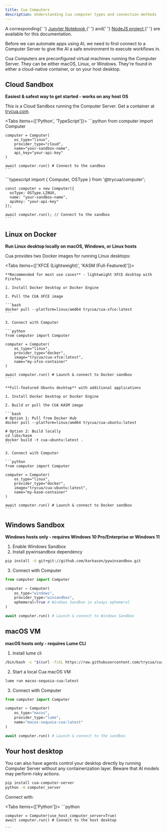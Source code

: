 ```yaml
---
title: Cua Computers
description: Understanding Cua computer types and connection methods
---
```


<Callout>
  A corresponding{' '}
  <a href="https://github.com/trycua/cua/blob/main/notebooks/computer_nb.ipynb" target="_blank">
    Jupyter Notebook
  </a>{' '}
  and{' '}
  <a href="https://github.com/trycua/cua/tree/main/examples/computer-example-ts" target="_blank">
    NodeJS project
  </a>{' '}
  are available for this documentation.
</Callout>

Before we can automate apps using AI, we need to first connect to a Computer Server to give the AI a safe environment to execute workflows in.

Cua Computers are preconfigured virtual machines running the Computer Server. They can be either macOS, Linux, or Windows. They're found in either a cloud-native container, or on your host desktop.

## Cloud Sandbox

**Easiest & safest way to get started - works on any host OS**

This is a Cloud Sandbox running the Computer Server. Get a container at [trycua.com](https://www.trycua.com/).

<Tabs items={['Python', 'TypeScript']}>
  <Tab value="Python">
    ```python
    from computer import Computer

    computer = Computer(
        os_type="linux",
        provider_type="cloud",
        name="your-sandbox-name",
        api_key="your-api-key"
    )

    await computer.run() # Connect to the sandbox
    ```

  </Tab>
  <Tab value="TypeScript">
    ```typescript
    import { Computer, OSType } from '@trycua/computer';

    const computer = new Computer({
      osType: OSType.LINUX,
      name: "your-sandbox-name",
      apiKey: "your-api-key"
    });

    await computer.run(); // Connect to the sandbox
    ```

  </Tab>
</Tabs>

## Linux on Docker

**Run Linux desktop locally on macOS, Windows, or Linux hosts**

Cua provides two Docker images for running Linux desktops:

<Tabs items={['XFCE (Lightweight)', 'KASM (Full-Featured)']}>
  <Tab value="XFCE (Lightweight)">

    **Recommended for most use cases** - lightweight XFCE desktop with Firefox

    1. Install Docker Desktop or Docker Engine

    2. Pull the CUA XFCE image

    ```bash
    docker pull --platform=linux/amd64 trycua/cua-xfce:latest
    ```

    3. Connect with Computer

    ```python
    from computer import Computer

    computer = Computer(
        os_type="linux",
        provider_type="docker",
        image="trycua/cua-xfce:latest",
        name="my-xfce-container"
    )

    await computer.run() # Launch & connect to Docker sandbox
    ```

  </Tab>
  <Tab value="KASM (Full-Featured)">

    **Full-featured Ubuntu desktop** with additional applications

    1. Install Docker Desktop or Docker Engine

    2. Build or pull the CUA KASM image

    ```bash
    # Option 1: Pull from Docker Hub
    docker pull --platform=linux/amd64 trycua/cua-ubuntu:latest

    # Option 2: Build locally
    cd libs/kasm
    docker build -t cua-ubuntu:latest .
    ```

    3. Connect with Computer

    ```python
    from computer import Computer

    computer = Computer(
        os_type="linux",
        provider_type="docker",
        image="trycua/cua-ubuntu:latest",
        name="my-kasm-container"
    )

    await computer.run() # Launch & connect to Docker sandbox
    ```

  </Tab>
</Tabs>

## Windows Sandbox

**Windows hosts only - requires Windows 10 Pro/Enterprise or Windows 11**

1. Enable Windows Sandbox
2. Install pywinsandbox dependency

```bash
pip install -U git+git://github.com/karkason/pywinsandbox.git
```

3. Connect with Computer

```python
from computer import Computer

computer = Computer(
    os_type="windows",
    provider_type="winsandbox",
    ephemeral=True # Windows Sandbox is always ephemeral
)

await computer.run() # Launch & connect to Windows Sandbox
```

## macOS VM

**macOS hosts only - requires Lume CLI**

1. Install lume cli

```bash
/bin/bash -c "$(curl -fsSL https://raw.githubusercontent.com/trycua/cua/main/libs/lume/scripts/install.sh)"
```

2. Start a local Cua macOS VM

```bash
lume run macos-sequoia-cua:latest
```

3. Connect with Computer

```python
from computer import Computer

computer = Computer(
    os_type="macos",
    provider_type="lume",
    name="macos-sequoia-cua:latest"
)

await computer.run() # Launch & connect to the sandbox
```

## Your host desktop

You can also have agents control your desktop directly by running Computer Server without any containerization layer. Beware that AI models may perform risky actions.

```bash
pip install cua-computer-server
python -m computer_server
```

Connect with:

<Tabs items={['Python']}>
  <Tab value="Python">
    ```python

    computer = Computer(use_host_computer_server=True)
    await computer.run() # Connect to the host desktop

    ```

  </Tab>
</Tabs>
